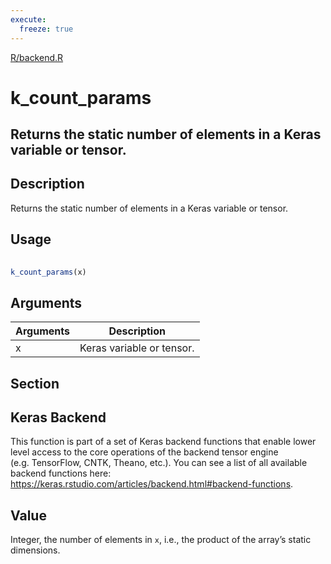 ```yaml
---
execute:
  freeze: true
---
```


[R/backend.R](https://github.com/rstudio/keras//blob/main/R/backend.R#L622) 

# k_count_params

## Returns the static number of elements in a Keras variable or tensor.

## Description
 Returns the static number of elements in a Keras variable or tensor. 


## Usage
```r
 
k_count_params(x) 
```

## Arguments
|Arguments|Description|
|---|---|
| x | Keras variable or tensor. |


## Section

## Keras Backend

   This function is part of a set of Keras backend functions that enable lower level access to the core operations of the backend tensor engine (e.g. TensorFlow, CNTK, Theano, etc.).  You can see a list of all available backend functions here: [https://keras.rstudio.com/articles/backend.html#backend-functions](https://keras.rstudio.com/articles/backend.html#backend-functions). 

## Value
 Integer, the number of elements in `x`, i.e., the product of the array's static dimensions. 




